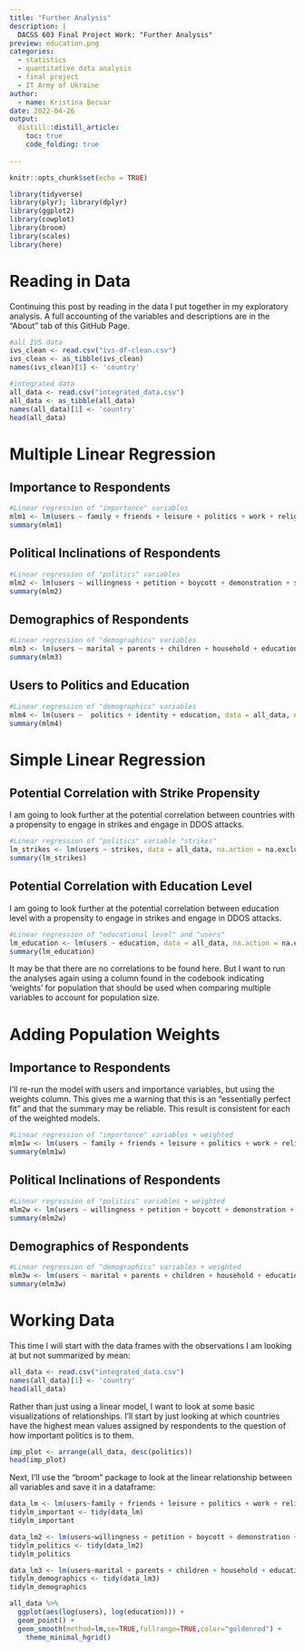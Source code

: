 ```yaml
---
title: "Further Analysis"
description: |
  DACSS 603 Final Project Work: "Further Analysis"
preview: education.png
categories:
  - statistics
  - quantitative data analysis
  - final project
  - IT Army of Ukraine
author:
  - name: Kristina Becvar
date: 2022-04-26
output:
  distill::distill_article:
    toc: true
    code_folding: true
    
---
```



```r
knitr::opts_chunk$set(echo = TRUE)

library(tidyverse)
library(plyr); library(dplyr)
library(ggplot2)
library(cowplot)
library(broom)
library(scales)
library(here)
```

# Reading in Data

Continuing this post by reading in the data I put together in my exploratory analysis. A full accounting of the variables and descriptions are in the "About" tab of this GitHub Page.

```r
#all IVS data
ivs_clean <- read.csv("ivs-df-clean.csv")
ivs_clean <- as_tibble(ivs_clean)
names(ivs_clean)[1] <- 'country'
```

```r
#integrated data
all_data <- read.csv("integrated_data.csv")
all_data <- as_tibble(all_data)
names(all_data)[1] <- 'country'
head(all_data)
```

# Multiple Linear Regression

## Importance to Respondents

```r
#Linear regression of "importance" variables
mlm1 <- lm(users ~ family + friends + leisure + politics + work + religion, data = all_data, na.action = na.exclude)
summary(mlm1)
```

## Political Inclinations of Respondents

```r
#Linear regression of "politics" variables
mlm2 <- lm(users ~ willingness + petition + boycott + demonstration + strikes + identity, data = all_data, na.action = na.exclude)
summary(mlm2)
```

## Demographics of Respondents

```r
#Linear regression of "demographics" variables
mlm3 <- lm(users ~ marital + parents + children + household + education + income, data = all_data, na.action = na.exclude)
summary(mlm3)
```

## Users to Politics and Education

```r
#Linear regression of "demographics" variables
mlm4 <- lm(users ~  politics + identity + education, data = all_data, na.action = na.exclude)
summary(mlm4)
```

# Simple Linear Regression

## Potential Correlation with Strike Propensity

I am going to look further at the potential correlation between countries with a propensity to engage in strikes and engage in DDOS attacks.

```r
#Linear regression of "politics" variable "strikes"
lm_strikes <- lm(users ~ strikes, data = all_data, na.action = na.exclude)
summary(lm_strikes)
```

## Potential Correlation with Education Level

I am going to look further at the potential correlation between education level with a propensity to engage in strikes and engage in DDOS attacks.

```r
#Linear regression of "educational level" and "users"
lm_education <- lm(users ~ education, data = all_data, na.action = na.exclude)
summary(lm_education)
```


It may be that there are no correlations to be found here. But I want to run the analyses again using a column found in the codebook indicating 'weights' for population that should be used when comparing multiple variables to account for population size.

# Adding Population Weights

## Importance to Respondents

I'll re-run the model with users and importance variables, but using the weights column. This gives me a warning that this is an "essentially perfect fit" and that the summary may be reliable. This result is consistent for each of the weighted models.

```r
#Linear regression of "importance" variables + weighted   
mlm1w <- lm(users ~ family + friends + leisure + politics + work + religion, data = all_data, na.action = na.exclude, weights)
summary(mlm1w)
```

## Political Inclinations of Respondents

```r
#Linear regression of "politics" variables + weighted
mlm2w <- lm(users ~ willingness + petition + boycott + demonstration + strikes + identity, data = all_data, na.action = na.exclude, weights)
summary(mlm2w)
```

## Demographics of Respondents

```r
#Linear regression of "demographics" variables + weighted
mlm3w <- lm(users ~ marital + parents + children + household + education + income, data = all_data, na.action = na.exclude, weights)
summary(mlm3w)
```












# Working Data

This time I will start with the data frames with the observations I am looking at but not summarized by mean:

```r
all_data <- read.csv("integrated_data.csv")
names(all_data)[1] <- 'country'
head(all_data)
```

Rather than just using a linear model, I want to look at some basic visualizations of relationships. I'll start by just looking at which countries have the highest mean values assigned by respondents to the question of how important politics is to them.

```r
imp_plot <- arrange(all_data, desc(politics))
head(imp_plot)
```

Next, I'll use the "broom" package to look at the linear relationship between all variables and save it in a dataframe:

```r
data_lm <- lm(users~family + friends + leisure + politics + work + religion, data = all_data, na.action = na.exclude)
tidylm_important <- tidy(data_lm)
tidylm_important
```

```r
data_lm2 <- lm(users~willingness + petition + boycott + demonstration + strikes + identity, data = all_data, na.action = na.exclude)
tidylm_politics <- tidy(data_lm2)
tidylm_politics
```

```r
data_lm3 <- lm(users~marital + parents + children + household + education + income, data = all_data, na.action = na.exclude)
tidylm_demographics <- tidy(data_lm3)
tidylm_demographics
```




```r
all_data %>% 
  ggplot(aes(log(users), log(education))) +
  geom_point() +
  geom_smooth(method=lm,se=TRUE,fullrange=TRUE,color="goldenrod") +
    theme_minimal_hgrid()
```






